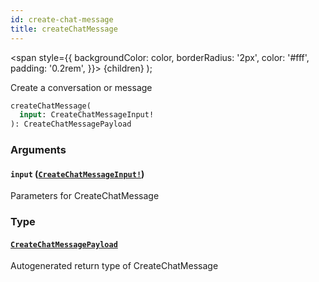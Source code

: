 ```yaml
---
id: create-chat-message
title: createChatMessage
---
```


<span
style={{
      backgroundColor: color,
      borderRadius: '2px',
      color: '#fff',
      padding: '0.2rem',
    }}>
{children}
</span>
);

Create a conversation or message

```graphql
createChatMessage(
  input: CreateChatMessageInput!
): CreateChatMessagePayload

```

### Arguments

#### `input` ([`CreateChatMessageInput!`](/api/graphql/documentation/inputs/create-chat-message-input))

Parameters for CreateChatMessage

### Type

#### [`CreateChatMessagePayload`](/api/graphql/documentation/objects/create-chat-message-payload)

Autogenerated return type of CreateChatMessage
